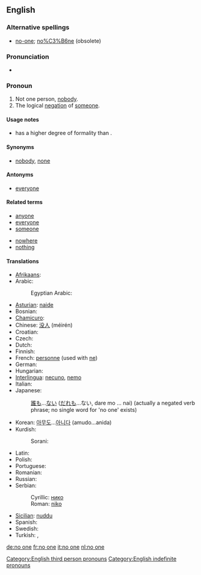 ==English==

===Alternative spellings===
* [[no-one]]; [[no%C3%B6ne]] (obsolete)

===Pronunciation===
* {{audio|En-uk-no one.ogg|Audio (UK)}}

===Pronoun===
{{en-pronoun|pos=[[no]] [[one]]}}

# Not one person, [[nobody]].
# The logical [[negation]] of [[someone]].

====Usage notes====
* {{term|no one|No one}} has a higher degree of formality than {{term|nobody}}.

====Synonyms====
* [[nobody]], [[none]]

====Antonyms====
* [[everyone]]

====Related terms====
{{rel-top|terms related to ''no one''}}
* [[anyone]]
* [[everyone]]
* [[someone]]
{{rel-mid}}
* [[nowhere]]
* [[nothing]]
{{rel-bottom}}

====Translations====
{{trans-top|not one person}}
* [[Afrikaans]]: {{t-|af|niemand|xs=Afrikaans}}
* Arabic: {{Arab|[[لا احد]]}} {{IPAchar|(lā ’āħad)}}
*: Egyptian Arabic: {{tø|arz|ماحدش|tr=maHaddish|sc=Arab}}
* [[Asturian]]: [[naide]]
* Bosnian: {{t-|bs|niko}}
* [[Chamicuro]]: {{tø|ccc|meyana'shanaye}}
* Chinese: [[没人]] (méirén)
* Croatian: {{t+|hr|nitko}}
* Czech: {{t+|cs|nikdo}}
* Dutch: {{t+|nl|niemand}}
* Finnish: {{t+|fi|ei kukaan}}
* French: [[personne]] (used with [[ne]])
* German: {{t+|de|niemand}}
* Hungarian: {{t+|hu|senki}}
* [[Interlingua]]: [[necuno]], [[nemo]]
* Italian: {{t+|it|nessuno}}
* Japanese:
*: [[誰も]]...[[ない]] ([[だれも]]...ない, dare mo ... nai) (actually a negated verb phrase; no single word for 'no one' exists)
{{trans-mid}}
* Korean: [[아무도]]...[[아니다]] (amudo...anida)
* Kurdish:
*: Sorani: {{t|ku|که‌س|tr=kes|sc=ku-Arab}}
* Latin: {{t+|la|nemo}}
* Polish: {{t+|pl|nikt}}
* Portuguese: {{t+|pt|ninguém}}
* Romanian: {{t-|ro|nimeni}}
* Russian: {{t+|ru|никто|tr=niktó}}
* Serbian:
*: Cyrillic: [[нико]]
*: Roman: [[niko]]
* [[Sicilian]]: [[nuddu]]
* Spanish: {{t+|es|nadie}}
* Swedish: {{t+|sv|ingen}}
* Turkish: {{t+|tr|kimse}},  {{t|tr|hiç kimse}}
{{trans-bottom}}

[[Category:English third person pronouns]]
[[Category:English indefinite pronouns]]

[[de:no one]]
[[fr:no one]]
[[it:no one]]
[[nl:no one]]